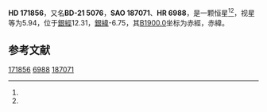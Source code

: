{{Starbox begin
| name = HD 171856
}}
{{Starbox observe
| epoch = [[J2000.0|J2000.0]]
| constell = {{星座名待查}}<ref name=SIMBAD>{{cite web
 | url=http://simbad.u-strasbg.fr/simbad/sim-id?Ident=HR+6988
 | title =Pulsating variable Star
 | publisher=Centre de Données astronomiques de Strasbourg
 | work=SIMBAD
 | accessdate=2012-07-13}}</ref><ref name=DATA>{{cite web
 | url=http://vizier.u-strasbg.fr/viz-bin/VizieR-5?-out.add=.&-source=5050&-corr=PK=HR&-out.max=9999&HR=6988
 | title=VizieR Detailed Page
 | accessdate=2012-07-13
 | archive-date=2016-03-05
 | archive-url=https://web.archive.org/web/20160305025131/http://vizier.u-strasbg.fr/viz-bin/VizieR-5?-out.add=.&-source=5050&-corr=PK=HR&-out.max=9999&HR=6988
 | dead-url=no
 }}</ref>
| 星官 = 
| ra = {{RA|18|37|54.4}}<ref name=SIMBAD /><ref name=DATA />
| dec = {{DEC|-21|23|52}}<ref name=SIMBAD /><ref name=DATA />
| appmag_v = 5.94<ref name=SIMBAD /><ref name=DATA />
}}
{{Starbox character
| class = A8IIIn<ref name=SIMBAD /><ref name=DATA />
| b-v = 0.19<ref name=SIMBAD /><ref name=DATA />
| u-b = <ref name=SIMBAD /><ref name=DATA />
| r-i = <ref name=SIMBAD /><ref name=DATA />
| variable = 
}}
{{Starbox astrometry
| radial_v = 
| prop_mo_ra = 6
| parallax = 
| p_error = 
}}
{{Starbox catalog
| names =BD-21 5076，[[SAO星表|SAO]] 187071，[[HD星表|HD]] 171856，[[HR星表|HR]] 6988}}
{{Starbox reference |Simbad=HR+6988}}
{{Starbox end}}

'''HD 171856'''，又名'''BD-21 5076'''，'''SAO 187071'''、'''HR 6988'''，是一颗恒星<ref name=SIMBAD /><ref name=DATA />，视星等为5.94，位于[[銀道座標系|銀經]]12.31，[[銀道座標系|銀緯]]-6.75，其[[B1900.0|B1900.0]]坐标为赤經{{RA|18|31|55.1}}，赤緯{{DEC|-21|-6.75|49}}。

== 参考文献 ==
{{reflist}}

{{star-stub}}

[[Category:HD和HDE天體|171856]]
[[Category:HR天體|6988]]
[[Category:SAO天體|187071]]
